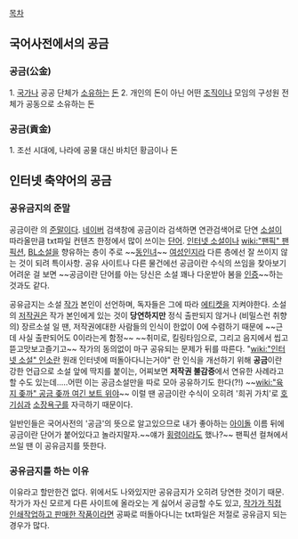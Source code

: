[[목차]]
== 국어사전에서의 공금 ==
=== 공금(公金) ===
1. [[국가]]나 공공 단체가 [[소유]]하는 [[돈]]
2. 개인의 돈이 아닌 어떤 [[조직]]이나 모임의 구성원 전체가 공동으로 소유하는 돈

=== 공금(貢金) ===
1. 조선 시대에, 나라에 공물 대신 바치던 황금이나 돈


== 인터넷 축약어의 공금 ==
=== 공유금지의 준말 ===
공금이란 {{{+2 '''공'''유'''금'''지}}}의 [[준말]]이다. [[네이버]] 검색창에 공금이라 검색하면 연관검색어로 단연 [[소설]]이 따라올만큼 txt파일 컨텐츠 한정에서 많이 쓰이는 [[단어]]. [[인터넷 소설]]이나 [[wiki:"팬픽" 팬픽션]], [[BL]]소설을 향유하는 층이 주로 ~~[[동인녀]]~~ [[여성]]인지라 다른 층에선 잘 쓰이지 않는 것이 되려 특이사항. 공유 사이트나 다른 물건에선 공금이란 수식의 쓰임을 찾아보기 어려운 걸 보면 ~~공금이란 단어를 아는 당신은 소설 꽤나 다운받아 봄을 [[인증]]~~하는 것과도 같다. 

공유금지는 소설 [[작가]] 본인이 선언하며, 독자들은 그에 따라 [[에티켓]]을 지켜야한다. 소설의 [[저작권]]은 작가 본인에게 있는 것이 '''당연하지만''' 정식 출판되지 않거나 (비밀스런 취향의) 장르소설 일 땐, 저작권에대한 사람들의 인식이 한없이 0에 수렴하기 때문에 ~~근데 사실 출판되어도 0이라는게 함정~~ ~~취미로, 킬링타임으로, 그리고 음지에서 씹고뜯고맛보고즐기고~~ 작가의 동의없이 마구 공유되는 문제가 뒤를 따른다. "[[wiki:"인터넷 소설" 인소]]란 원래 인터넷에 떠돌아다니는거야" 란 인식을 개선하기 위해 '''공금'''이란 강한 언급으로 소설 앞에 딱지를 붙이는, 어찌보면 '''저작권 불감증'''에서 연유한 사례라고 할 수도 있는데.....어떤 이는 공금소설만을 따로 모아 공유하기도 한다(?!) ~~[[wiki:"육지 좆까" 공금 좆까 여긴 보트 위야]]~~ 이럴 땐 공금이란 수식이 오히려 '희귀 가치'로 [[호기심]]과 [[소장]]욕구를 자극하기 때문이다.  

일반인들은 국어사전의 '공금'의 뜻으로 알고있으므로 내가 좋아하는 [[아이돌]] 이름 뒤에 공금이란 단어가 붙어있다고 놀라지말자.~~얘가 [[횡령]]이라도 했나?~~ 팬픽션 컬쳐에서 쓰일 땐 이 공유금지를 뜻한다. 
 
=== 공유금지를 하는 이유 ===
이유라고 할만한건 없다. 위에서도 나와있지만 공유금지가 오히려 당연한 것이기 때문. 작가가 자신 모르게 다른 사이트에 올라오는 게 싫어서 공금할 수도 있고, [[동인지|작가가 직접 인쇄작업하고 판매한 작품이라면]] 공짜로 떠돌아다니는 txt파일은 저절로 공유금지 되는 경우가 많다.   
